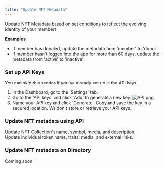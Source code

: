 ```yaml
---
title: "Update NFT Metadata"
---
```


Update NFT Metadata based on set conditions to reflect the evolving identity of your members. 

**Examples**
- If member has donated, update the metadata from 'member' to 'donor'.
- If member hasn't logged into the app for more than 60 days, update the metadata from 'active' to 'inactive'

### Set up API Keys

You can skip this section if you've already set up in the API keys.

1. In the Dashboard, go to the 'Settings' tab. 
2. Go to the 'API keys' and click 'Add' to generate a new key.
![API.png](https://station-images.nyc3.digitaloceanspaces.com/8e6e553e-1da4-4501-ac64-52094d9c1a0d.png)
3. Name your API key and click 'Generate'. 
<Warning>Copy and save the key in a secured location. We don’t store or retrieve your API keys.</Warning>

### Update NFT metadata using API

<CardGroup cols={2}>
  <Card
    title="Collection Metadata"
    icon="image"
    iconType="solid"
    href="/nft-accounts/claim-portal"
  >
    <div style={{ paddingTop: "8px", fontSize: "14px" }}>
      Update NFT Collection's name, symbol, media, and description.
    </div>
  </Card>
  <Card
    title="Token Metdata"
    icon="terminal"
    iconType="solid"
    href="/nft-accounts/api"
  >
    <div style={{ paddingTop: "8px", fontSize: "14px" }}>
      Update individual token name, traits, media, and external links.
    </div>
  </Card>
</CardGroup>

### Update NFT metadata on Directory

Coming soon.


